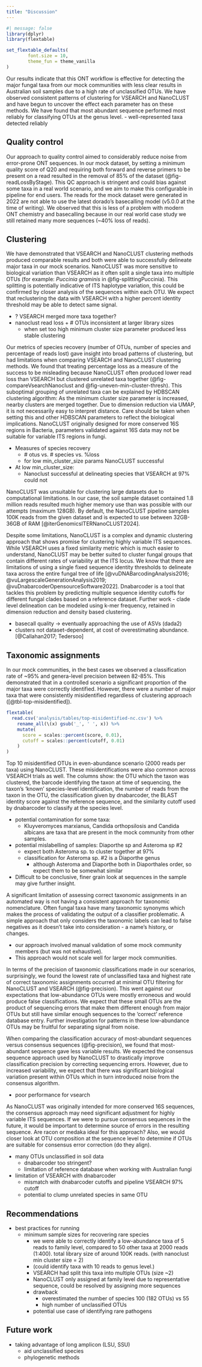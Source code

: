 ```yaml
---
title: "Discussion"
---
```


```r
#| message: false
library(dplyr)
library(flextable)

set_flextable_defaults(
        font.size = 10,
        theme_fun = theme_vanilla
)
```

Our results indicate that this ONT workflow is effective for detecting the major fungal taxa from our mock communities
with less clear results in Australian soil samples due to a high rate of unclassified OTUs.
We have observed consistent patterns of clustering for VSEARCH and NanoCLUST and have begun to uncover the effect each parameter has on these methods.
We have found that most abundant sequence performed most reliably for classifying OTUs at the genus level.
- well-represented taxa detected reliably


## Quality control

Our approach to quality control aimed to considerably reduce noise from error-prone ONT sequences.
In our mock dataset, by setting a minimum quality score of Q20 and requiring both forward and reverse primers to be present on a read resulted in the removal of 85% of the dataset (@fig-readLossByStage).
This QC approach is stringent and could bias against some taxa in a real world scenario, and we aim to make this configurable in pipeline for end users.
The reads for the mock dataset were generated in 2022 are not able to use the latest dorado's basecalling model (v5.0.0 at the time of writing).
We observed that this is less of a problem with modern ONT chemistry and basecalling because in our real world case study we still retained many more sequences (~40% loss of reads).


## Clustering

We have demonstrated that VSEARCH and NanoCLUST clustering methods produced comparable results and
both were able to successfully delineate major taxa in our mock scenarios.
NanoCLUST was more sensitive to biological variation than VSEARCH as it often split a single taxa into multiple OTUs
(for example: *Puccinia graminis* in @fig-splittingPuccinia).
This splitting is potentially indicative of ITS haplotype variation, this could be confirmed by closer analysis of the sequences within each OTU.
We expect that reclustering the data with VSEARCH with a higher percent identity threshold may be able to detect same signal.

- ? VSEARCH merged more taxa together? <!-- TODO confirm -->
- nanoclust read loss + # OTUs inconsistent at larger library sizes
  - when set too high minimum cluster size parameter produced less stable clustering

Our metrics of species recovery (number of OTUs, number of species and percentage of reads lost) gave insight into broad patterns of clustering,
but had limitations when comparing VSEARCH and NanoCLUST clustering methods.
We found that treating percentage loss as a measure of the success to be misleading because
NanoCLUST often produced lower read loss than VSEARCH but clustered unrelated taxa together (@fig-compareVsearchNanoclust and @fig-uneven-min-cluster-thresh).
This suboptimal grouping of unrelated taxa can be explained by HDBSCAN clustering algorithm:
As the minimum cluster size parameter is increased, nearby clusters are merged together.
<!-- When taken too far, clustering will deviate from biological reality as it using an indirect mapping of kmer profile -> UMAP -->
<!-- Therefore, when set too high, the minimum cluster size parameter -->
Due to dimension reduction via UMAP, it is not necessarily easy to interpret distance.
Care should be taken when setting this and other HDBSCAN parameters to reflect the biological implications.
NanoCLUST originally designed for more conserved 16S regions in Bacteria, parameters validated against 16S data may not be suitable for variable ITS regions in fungi.

- Measures of species recovery
  - \# otus vs. # species vs. %loss
  - for low min_cluster_size params NanoCLUST successful
- At low min_cluster_size:
  - Nanoclust successful at delineating species that VSEARCH at 97% could not


NanoCLUST was unsuitable for clustering large datasets due to computational limitations.
In our case, the soil sample dataset contained 1.8 million reads resulted much higher memory use than was possible with our attempts (maximum 128GB).
By default, the NanoCLUST pipeline samples 100K reads from the given dataset and is expected to use between 32GB-36GB of RAM [@iterGenomicsITERNanoCLUST2024].
<!-- - The NanoCLUST pipeline defaults to subsampling 100K reads from the given dataset.
  - Depending on use case, may not have enough depth -->

Despite some limitations, NanoCLUST is a complex and dynamic clustering approach that shows promise for clustering highly variable ITS sequences.
While VSEARCH uses a fixed similarity metric which is much easier to understand, NanoCLUST may be better suited to cluster fungal groups that contain different rates of variability at the ITS locus.
We know that there are limitations of using a single fixed sequence identity thresholds to delineate taxa across the entire fungal tree of life [@vuDNABarcodingAnalysis2016; @vuLargescaleGenerationAnalysis2019; @vuDnabarcoderOpensourceSoftware2022].
Dnabarcoder is a tool that tackles this problem by predicting multiple sequence identity cutoffs for different fungal clades based on a reference dataset.
Further work - clade level delineation can be modeled using k-mer frequency, retained in dimension reduction and density based clustering.

- basecall quality -> eventually approaching the use of ASVs (dada2)
- clusters not dataset-dependent, at cost of overestimating abundance. [@Callahan2017; Tedersoo]
<!-- TODO citation -->

## Taxonomic assignments

In our mock communities, in the best cases we observed a classification rate of ~95% and genera-level precision between 82-85%.
This demonstrated that in a controlled scenario a significant proportion of the major taxa were correctly identified.
However, there were a number of major taxa that were consistently misidentified regardless of clustering approach ([@tbl-top-misidentified]).

:::{#tbl-top-misidentified}
```r
flextable(
  read.csv('analysis/tables/top-misidentified-nc.csv') %>%
    rename_all(\(x) gsub('_', ' ', x)) %>%
    mutate(
      score = scales::percent(score, 0.01),
      cutoff = scales::percent(cutoff, 0.01)
    )
)
```

Top 10 misidentified OTUs in even-abundance scenario (2000 reads per taxa) using NanoCLUST.
These misidentifications were also common across VSEARCH trials as well.
The columns show: the OTU which the taxon was clustered, the barcode identifying the taxon at time of sequencing,
the taxon's 'known' species-level identification, the number of reads from the taxon in the OTU, the classification given by dnabarcoder,
the BLAST identity score against the reference sequence, and the similarity cutoff used by dnabarcoder to classify at the species level.
:::

- potential contamination for some taxa:
  - Kluyveromyces marxianus, Candida orthopsilosis and Candida albicans are taxa that are present in the mock community from other samples.
- potential mislabelling of samples:  Diaporthe sp and Asteroma sp #2
  - expect both Asteroma sp. to cluster together at 97%
  - classification for Asteroma sp. #2 is a Diaporthe genus
    - although Asteroma and Diaporthe both in Diaporthales order, so expect them to be somewhat similar
- Difficult to be conclusive, finer grain look at sequences in the sample may give further insight.

A significant limitation of assessing correct taxonomic assignments in an automated way is not having a consistent approach for taxonomic nomenclature.
Often fungal taxa have many taxonomic synonyms which makes the process of validating the output of a classifier problematic.
A simple approach that only considers the taxonomic labels can lead to false negatives as it doesn't take into consideration - a name's history, or changes.

- our approach involved manual validation of some mock community members (but was not exhaustive).
- This approach would not scale well for larger mock communities.

In terms of the precision of taxonomic classifications made in our scenarios,
surprisingly, we found the lowest rate of unclassified taxa and highest rate of correct taxonomic assignments occurred at minimal OTU filtering for NanoCLUST and VSEARCH (@fig-precision).
This went against our expectations that low-abundance OTUs were mostly erroneous and would produce false classifications.
We expect that these small OTUs are the product of sequencing errors that make them different enough from major OTUs but still have similar enough sequences to the 'correct' reference database entry.
Further investigation for patterns in these low-abundance OTUs may be fruitful for separating signal from noise.

When comparing the classification accuracy of most-abundant sequences versus consensus sequences (@fig-precision), we found that
most-abundant sequence gave less variable results.
We expected the consensus sequence approach used by NanoCLUST to drastically improve classification precision by correcting sequencing errors.
However, due to increased variability, we expect that there was significant biological variation present within OTUs which in turn introduced noise from the consensus algorithm.

  - poor performance for vsearch

As NanoCLUST was originally intended for more conserved 16S sequences, the consensus approach may need significant adjustment for highly variable ITS sequences.
If we were to pursue consensus sequences in the future, it would be important to determine source of errors in the resulting sequence.
Are racon or medaka ideal for this approach?
Also, we would closer look at OTU composition at the sequence level to determine if OTUs are suitable for consensus error correction (do they align).


- many OTUs unclassified in soil data
  - dnabarcoder too stringent?
  - limitation of reference database when working with Australian fungi

- limitation of VSEARCH with dnabarcoder
  - mismatch with dnabarcoder cutoffs and pipeline VSEARCH 97% cutoff
  - potential to clump unrelated species in same OTU

## Recommendations
  - best practices for running
    - minimum sample sizes for recovering rare species
      - we were able to correctly identify a low-abundance taxa of 5 reads to family level, compared to 50 other taxa at 2000 reads (1:400). total library size of around 100K reads. (with nanoclust min cluster size = 2)
      - (could identify taxa with 10 reads to genus level.)
      - VSEARCH had split this taxa into multiple OTUs (size ~2)
      - NanoCLUST only assigned at family level due to representative sequence, could be resolved by assigning more sequences
      - drawback
        - overestimated the number of species 100 (182 OTUs) vs 55
        - high number of unclassified OTUs
      - potential use case of identifying rare pathogens

## Future work
  - taking advantage of long amplicon (LSU, SSU)
    - aid unclassified species
    - phylogenetic methods